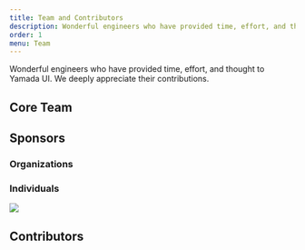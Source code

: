 ```yaml
---
title: Team and Contributors
description: Wonderful engineers who have provided time, effort, and thought to Yamada UI.
order: 1
menu: Team
---
```


Wonderful engineers who have provided time, effort, and thought to Yamada UI. We deeply appreciate their contributions.

## Core Team

<Members />

## Sponsors

### Organizations

### Individuals

<a href="https://opencollective.com/yamada-ui">
  <img src="https://opencollective.com/yamada-ui/individuals.svg" />
</a>

## Contributors

<Contributors />
